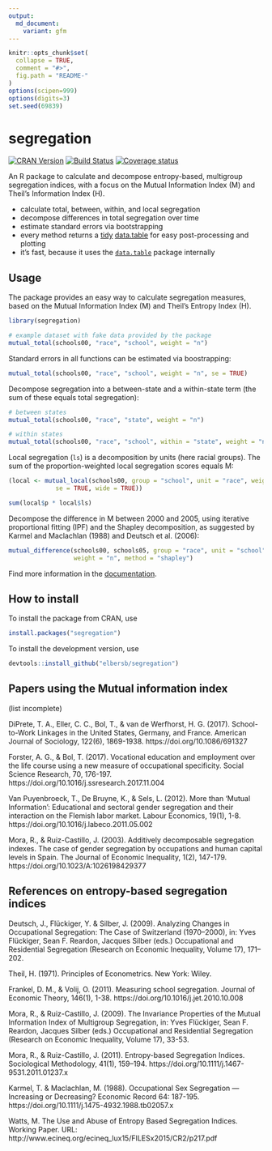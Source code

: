 ```yaml
---
output:
  md_document:
    variant: gfm
---
```


<!-- README.md is generated from README.Rmd. Please edit that file -->

```r
knitr::opts_chunk$set(
  collapse = TRUE,
  comment = "#>",
  fig.path = "README-"
)
options(scipen=999)
options(digits=3)
set.seed(69839)
```

# segregation

[![CRAN Version](https://www.r-pkg.org/badges/version/segregation)](https://CRAN.R-project.org/package=segregation)
[![Build Status](https://travis-ci.org/elbersb/segregation.svg?branch=master)](https://travis-ci.org/elbersb/segregation)
[![Coverage status](https://codecov.io/gh/elbersb/segregation/branch/master/graph/badge.svg)](https://codecov.io/github/elbersb/segregation?branch=master)


An R package to calculate and decompose entropy-based, multigroup segregation indices, with a focus
on the Mutual Information Index (M) and Theil's Information Index (H).

- calculate total, between, within, and local segregation
- decompose differences in total segregation over time
- estimate standard errors via bootstrapping
- every method returns a [tidy](http://vita.had.co.nz/papers/tidy-data.html) [data.table](http://r-datatable.com) for easy post-processing and plotting
- it's fast, because it uses the [`data.table`](https://github.com/Rdatatable/data.table/wiki) package internally

## Usage

The package provides an easy way to calculate segregation measures, based on the Mutual Information Index (M) and Theil's Entropy Index (H).

```r
library(segregation)

# example dataset with fake data provided by the package
mutual_total(schools00, "race", "school", weight = "n")
```

Standard errors in all functions can be estimated via boostrapping:

```r
mutual_total(schools00, "race", "school", weight = "n", se = TRUE)
```

Decompose segregation into a between-state and a within-state term
(the sum of these equals total segregation):

```r
# between states
mutual_total(schools00, "race", "state", weight = "n")

# within states
mutual_total(schools00, "race", "school", within = "state", weight = "n")
```

Local segregation (`ls`) is a decomposition by units (here racial groups).
The sum of the proportion-weighted local segregation scores equals M:

```r
(local <- mutual_local(schools00, group = "school", unit = "race", weight = "n",
             se = TRUE, wide = TRUE))

sum(local$p * local$ls)
```

Decompose the difference in M between 2000 and 2005,
using iterative proportional fitting (IPF) and the Shapley decomposition,
as suggested by Karmel and Maclachlan (1988) and Deutsch et al. (2006):

```r
mutual_difference(schools00, schools05, group = "race", unit = "school",
                  weight = "n", method = "shapley")
```

Find more information in the [documentation](https://elbersb.de/segregation).

## How to install

To install the package from CRAN, use

```r
install.packages("segregation")
```

To install the development version, use

```r
devtools::install_github("elbersb/segregation")
```

## Papers using the Mutual information index

(list incomplete)

DiPrete, T. A., Eller, C. C., Bol, T., & van de Werfhorst, H. G. (2017). School-to-Work Linkages in the United States, Germany, and France. American Journal of Sociology, 122(6), 1869-1938. https://doi.org/10.1086/691327

Forster, A. G., & Bol, T. (2017). Vocational education and employment over the life course using a new measure of occupational specificity. Social Science Research, 70, 176-197. https://doi.org/10.1016/j.ssresearch.2017.11.004

Van Puyenbroeck, T., De Bruyne, K., & Sels, L. (2012). More than ‘Mutual Information’: Educational and sectoral gender segregation and their interaction on the Flemish labor market. Labour Economics, 19(1), 1-8. https://doi.org/10.1016/j.labeco.2011.05.002

Mora, R., & Ruiz-Castillo, J. (2003). Additively decomposable segregation indexes. The case of gender segregation by occupations and human capital levels in Spain. The Journal of Economic Inequality, 1(2), 147-179. https://doi.org/10.1023/A:1026198429377

## References on entropy-based segregation indices

Deutsch, J., Flückiger, Y. & Silber, J. (2009).
      Analyzing Changes in Occupational Segregation: The Case of Switzerland (1970–2000), in: Yves Flückiger, Sean F. Reardon, Jacques Silber (eds.) Occupational and Residential Segregation (Research on Economic Inequality, Volume 17), 171–202.

Theil, H. (1971). Principles of Econometrics. New York: Wiley.

Frankel, D. M., & Volij, O. (2011). Measuring school segregation. Journal of Economic Theory, 146(1), 1-38. https://doi.org/10.1016/j.jet.2010.10.008

Mora, R., & Ruiz-Castillo, J. (2009). The Invariance Properties of the Mutual Information Index of Multigroup Segregation, in: Yves Flückiger, Sean F. Reardon, Jacques Silber (eds.) Occupational and Residential Segregation (Research on Economic Inequality, Volume 17), 33-53.

Mora, R., & Ruiz-Castillo, J. (2011). Entropy-based Segregation Indices. Sociological Methodology, 41(1), 159–194. https://doi.org/10.1111/j.1467-9531.2011.01237.x

Karmel, T. & Maclachlan, M. (1988). Occupational Sex Segregation — Increasing or Decreasing? Economic Record 64: 187-195. https://doi.org/10.1111/j.1475-4932.1988.tb02057.x

Watts, M. The Use and Abuse of Entropy Based Segregation Indices. Working Paper. URL: http://www.ecineq.org/ecineq_lux15/FILESx2015/CR2/p217.pdf
